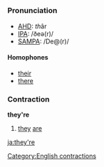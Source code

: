 =={{en}}==
[[Category:English contractions]]
===Pronunciation===
*[[w:AHD|AHD]]: <i>th</i>âr
*[[w:IPA|IPA]]: /ðeə(r)/
*[[w:SAMPA|SAMPA]]: /De@(r)/

====Homophones====
*[[their]]
*[[there]]

===Contraction===
'''they're'''

#[[they]] [[are]]

[[ja:they're]]